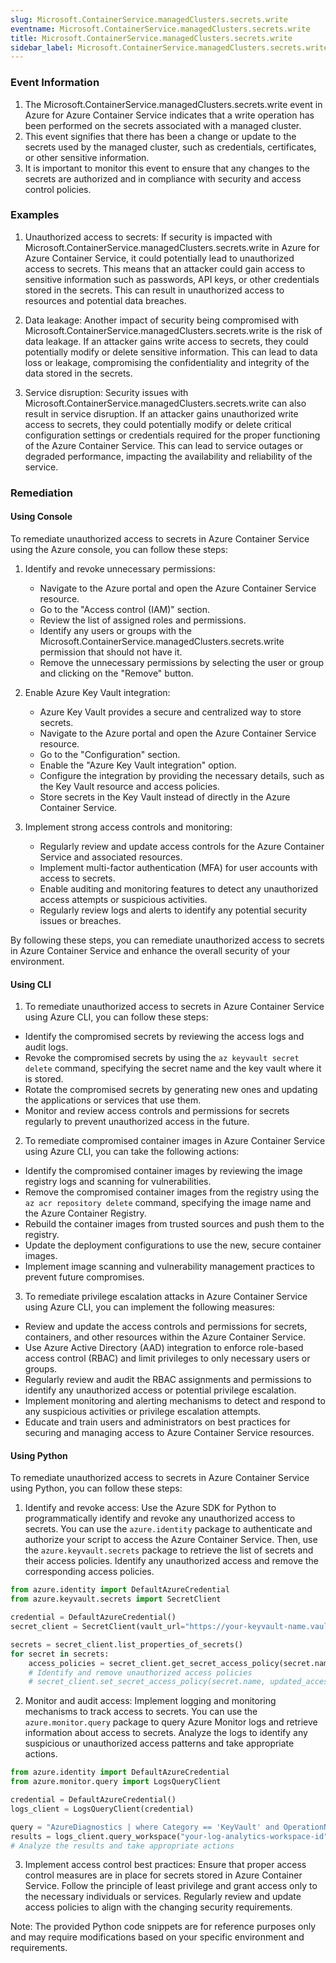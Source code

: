 ```yaml
--- 
slug: Microsoft.ContainerService.managedClusters.secrets.write
eventname: Microsoft.ContainerService.managedClusters.secrets.write
title: Microsoft.ContainerService.managedClusters.secrets.write
sidebar_label: Microsoft.ContainerService.managedClusters.secrets.write
---
```

                       
### Event Information

1. The Microsoft.ContainerService.managedClusters.secrets.write event in Azure for Azure Container Service indicates that a write operation has been performed on the secrets associated with a managed cluster.
2. This event signifies that there has been a change or update to the secrets used by the managed cluster, such as credentials, certificates, or other sensitive information.
3. It is important to monitor this event to ensure that any changes to the secrets are authorized and in compliance with security and access control policies.


### Examples

1. Unauthorized access to secrets: If security is impacted with Microsoft.ContainerService.managedClusters.secrets.write in Azure for Azure Container Service, it could potentially lead to unauthorized access to secrets. This means that an attacker could gain access to sensitive information such as passwords, API keys, or other credentials stored in the secrets. This can result in unauthorized access to resources and potential data breaches.

2. Data leakage: Another impact of security being compromised with Microsoft.ContainerService.managedClusters.secrets.write is the risk of data leakage. If an attacker gains write access to secrets, they could potentially modify or delete sensitive information. This can lead to data loss or leakage, compromising the confidentiality and integrity of the data stored in the secrets.

3. Service disruption: Security issues with Microsoft.ContainerService.managedClusters.secrets.write can also result in service disruption. If an attacker gains unauthorized write access to secrets, they could potentially modify or delete critical configuration settings or credentials required for the proper functioning of the Azure Container Service. This can lead to service outages or degraded performance, impacting the availability and reliability of the service.

### Remediation

#### Using Console

To remediate unauthorized access to secrets in Azure Container Service using the Azure console, you can follow these steps:

1. Identify and revoke unnecessary permissions:
   - Navigate to the Azure portal and open the Azure Container Service resource.
   - Go to the "Access control (IAM)" section.
   - Review the list of assigned roles and permissions.
   - Identify any users or groups with the Microsoft.ContainerService.managedClusters.secrets.write permission that should not have it.
   - Remove the unnecessary permissions by selecting the user or group and clicking on the "Remove" button.

2. Enable Azure Key Vault integration:
   - Azure Key Vault provides a secure and centralized way to store secrets.
   - Navigate to the Azure portal and open the Azure Container Service resource.
   - Go to the "Configuration" section.
   - Enable the "Azure Key Vault integration" option.
   - Configure the integration by providing the necessary details, such as the Key Vault resource and access policies.
   - Store secrets in the Key Vault instead of directly in the Azure Container Service.

3. Implement strong access controls and monitoring:
   - Regularly review and update access controls for the Azure Container Service and associated resources.
   - Implement multi-factor authentication (MFA) for user accounts with access to secrets.
   - Enable auditing and monitoring features to detect any unauthorized access attempts or suspicious activities.
   - Regularly review logs and alerts to identify any potential security issues or breaches.

By following these steps, you can remediate unauthorized access to secrets in Azure Container Service and enhance the overall security of your environment.

#### Using CLI

1. To remediate unauthorized access to secrets in Azure Container Service using Azure CLI, you can follow these steps:

- Identify the compromised secrets by reviewing the access logs and audit logs.
- Revoke the compromised secrets by using the `az keyvault secret delete` command, specifying the secret name and the key vault where it is stored.
- Rotate the compromised secrets by generating new ones and updating the applications or services that use them.
- Monitor and review access controls and permissions for secrets regularly to prevent unauthorized access in the future.

2. To remediate compromised container images in Azure Container Service using Azure CLI, you can take the following actions:

- Identify the compromised container images by reviewing the image registry logs and scanning for vulnerabilities.
- Remove the compromised container images from the registry using the `az acr repository delete` command, specifying the image name and the Azure Container Registry.
- Rebuild the container images from trusted sources and push them to the registry.
- Update the deployment configurations to use the new, secure container images.
- Implement image scanning and vulnerability management practices to prevent future compromises.

3. To remediate privilege escalation attacks in Azure Container Service using Azure CLI, you can implement the following measures:

- Review and update the access controls and permissions for secrets, containers, and other resources within the Azure Container Service.
- Use Azure Active Directory (AAD) integration to enforce role-based access control (RBAC) and limit privileges to only necessary users or groups.
- Regularly review and audit the RBAC assignments and permissions to identify any unauthorized access or potential privilege escalation.
- Implement monitoring and alerting mechanisms to detect and respond to any suspicious activities or privilege escalation attempts.
- Educate and train users and administrators on best practices for securing and managing access to Azure Container Service resources.

#### Using Python

To remediate unauthorized access to secrets in Azure Container Service using Python, you can follow these steps:

1. Identify and revoke access: Use the Azure SDK for Python to programmatically identify and revoke any unauthorized access to secrets. You can use the `azure.identity` package to authenticate and authorize your script to access the Azure Container Service. Then, use the `azure.keyvault.secrets` package to retrieve the list of secrets and their access policies. Identify any unauthorized access and remove the corresponding access policies.

```python
from azure.identity import DefaultAzureCredential
from azure.keyvault.secrets import SecretClient

credential = DefaultAzureCredential()
secret_client = SecretClient(vault_url="https://your-keyvault-name.vault.azure.net/", credential=credential)

secrets = secret_client.list_properties_of_secrets()
for secret in secrets:
    access_policies = secret_client.get_secret_access_policy(secret.name)
    # Identify and remove unauthorized access policies
    # secret_client.set_secret_access_policy(secret.name, updated_access_policies)
```

2. Monitor and audit access: Implement logging and monitoring mechanisms to track access to secrets. You can use the `azure.monitor.query` package to query Azure Monitor logs and retrieve information about access to secrets. Analyze the logs to identify any suspicious or unauthorized access patterns and take appropriate actions.

```python
from azure.identity import DefaultAzureCredential
from azure.monitor.query import LogsQueryClient

credential = DefaultAzureCredential()
logs_client = LogsQueryClient(credential)

query = "AzureDiagnostics | where Category == 'KeyVault' and OperationName == 'SecretGet' | project TimeGenerated, CallerIpAddress, SecretName"
results = logs_client.query_workspace("your-log-analytics-workspace-id", query)
# Analyze the results and take appropriate actions
```

3. Implement access control best practices: Ensure that proper access control measures are in place for secrets stored in Azure Container Service. Follow the principle of least privilege and grant access only to the necessary individuals or services. Regularly review and update access policies to align with the changing security requirements.

Note: The provided Python code snippets are for reference purposes only and may require modifications based on your specific environment and requirements.


 